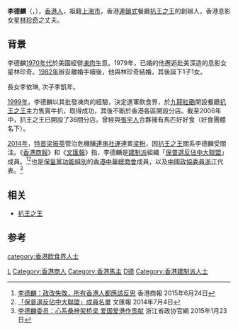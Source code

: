 '''李德麟'''（{{lang-en|Andrew Lee}}，{{bd|1956年}}），[[香港人|香港人]]，祖籍[[上海市|上海市]]，香港[[連鎖店|連鎖式]]餐廳[[扒王之王|扒王之王]]的創辦人，香港息影女星[[林珍奇|林珍奇]]之丈夫。

==背景==
李德麟[[1970年代|1970年代]]於美國經營[[凍肉|凍肉]]生意。1979年，已婚的他邂逅赴美深造的息影女星林珍奇。[[1982年|1982年]]辦妥離婚手續後，他與林珍奇結婚，其後誕下1子1女。

長女李依琳, 次子李凱年。

[[1999年|1999年]]，李德麟以其批發凍肉的經驗，決定進軍飲食界，於[[九龍|九龍]][[紅磡|紅磡]]開設餐廳[[扒王之王|扒王之王]]主力售賣牛扒，取得成功，其後不斷於香港各區開設分店。截至2006年中，扒王之王已開設了36間分店。曾經與[[張宇人|張宇人]]合夥擁有馬匹好好食（好食團體名下）。

[[2014年|2014年]]，[[特首|特首]][[梁振英|梁振英]]管治危機釀[[雨傘革命|連串社運]]連累[[梁粉|梁粉]]，因[[扒王之王|扒王之王]]關系李德麟受關注。《[[香港商報|香港商報]]》和《[[文匯報_(香港)|文匯報]]》指，李德麟是[[建制派_(香港)|建制派]]組織「[[保普選反佔中大聯盟|保普選反佔中大聯盟]]」成員。<ref>[http://www.hkcd.com/content_23894_6_33.html 李德麟：政改失敗，所有香港人都應該反思] {{Wayback|url=http://www.hkcd.com/content_23894_6_33.html |date=20181228174723 }} 香港商報 2015年6月24日</ref><ref>[http://paper.wenweipo.com/2014/07/04/HK1407040008.htm 「保普選反佔中大聯盟」成員名單] {{Wayback|url=http://paper.wenweipo.com/2014/07/04/HK1407040008.htm |date=20160304054342 }} 文匯報 2014年7月4日</ref>也是[[保皇黨#香港|保皇黨]][[功能組別|功能組別]]的[[香港中華總商會|香港中華總商會]]成員，以及[[中國政協委員|中國政協委員]][[浙江|浙江]]代表。<ref>[http://www.zjzx.gov.cn/wyfc/wytlz/content_38146 李德麟委员：心系桑梓架桥梁 爱国爱港作贡献] {{Wayback|url=http://www.zjzx.gov.cn/wyfc/wytlz/content_38146 |date=20181228130839 }} 浙江省政协官網 2015年1月23日{{zh-cn}}</ref>

==相关==
* [[扒王之王|扒王之王]]

==参考==
{{reflist}}
{{HK-bio-stub}}

[[Category:香港上海人|L]]
[[Category:香港商人|Category:香港商人]]
[[Category:香港馬主|Category:香港馬主]]
[[category:香港飲食界人士|category:香港飲食界人士]]
[[Category:李姓|D德]]
[[Category:香港建制派人士|Category:香港建制派人士]]